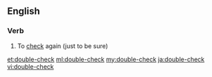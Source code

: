 ==English==

===Verb===
{{en-verb}}

# To [[check]] again (just to be sure)

[[et:double-check]]
[[ml:double-check]]
[[my:double-check]]
[[ja:double-check]]
[[vi:double-check]]